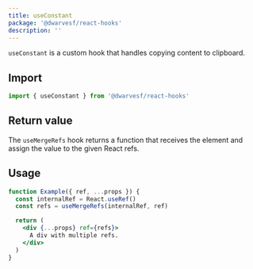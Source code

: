```yaml
---
title: useConstant
package: '@dwarvesf/react-hooks'
description: ''
---
```


`useConstant` is a custom hook that handles copying content to clipboard.

## Import

```js
import { useConstant } from '@dwarvesf/react-hooks'
```

## Return value

The `useMergeRefs` hook returns a function that receives the element and assign
the value to the given React refs.

## Usage

```jsx
function Example({ ref, ...props }) {
  const internalRef = React.useRef()
  const refs = useMergeRefs(internalRef, ref)

  return (
    <div {...props} ref={refs}>
      A div with multiple refs.
    </div>
  )
}
```
